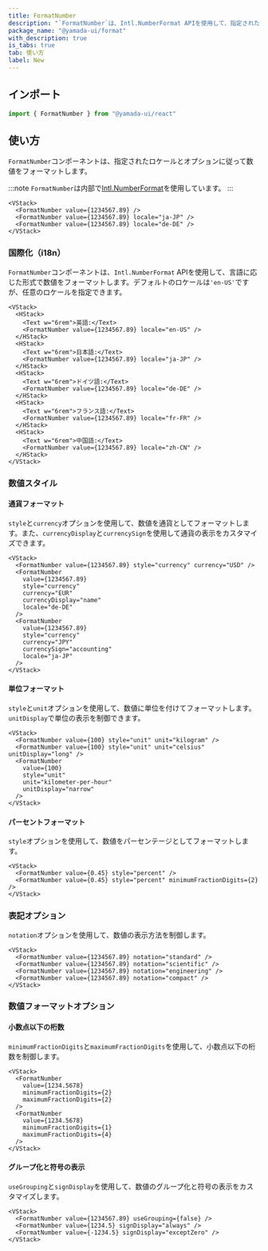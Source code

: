 ```yaml
---
title: FormatNumber
description: "`FormatNumber`は、Intl.NumberFormat APIを使用して、指定されたロケールとフォーマットオプションに従って数値をフォーマットするコンポーネントです。"
package_name: "@yamada-ui/format"
with_description: true
is_tabs: true
tab: 使い方
label: New
---
```


## インポート

```ts
import { FormatNumber } from "@yamada-ui/react"
```

## 使い方

`FormatNumber`コンポーネントは、指定されたロケールとオプションに従って数値をフォーマットします。

:::note
`FormatNumber`は内部で[Intl.NumberFormat](https://developer.mozilla.org/ja/docs/Web/JavaScript/Reference/Global_Objects/Intl/NumberFormat)を使用しています。
:::

```tsx
<VStack>
  <FormatNumber value={1234567.89} />
  <FormatNumber value={1234567.89} locale="ja-JP" />
  <FormatNumber value={1234567.89} locale="de-DE" />
</VStack>
```

### 国際化（i18n）

`FormatNumber`コンポーネントは、`Intl.NumberFormat` APIを使用して、言語に応じた形式で数値をフォーマットします。デフォルトのロケールは`'en-US'`ですが、任意のロケールを指定できます。

```tsx
<VStack>
  <HStack>
    <Text w="6rem">英語:</Text>
    <FormatNumber value={1234567.89} locale="en-US" />
  </HStack>
  <HStack>
    <Text w="6rem">日本語:</Text>
    <FormatNumber value={1234567.89} locale="ja-JP" />
  </HStack>
  <HStack>
    <Text w="6rem">ドイツ語:</Text>
    <FormatNumber value={1234567.89} locale="de-DE" />
  </HStack>
  <HStack>
    <Text w="6rem">フランス語:</Text>
    <FormatNumber value={1234567.89} locale="fr-FR" />
  </HStack>
  <HStack>
    <Text w="6rem">中国語:</Text>
    <FormatNumber value={1234567.89} locale="zh-CN" />
  </HStack>
</VStack>
```

### 数値スタイル

#### 通貨フォーマット

`style`と`currency`オプションを使用して、数値を通貨としてフォーマットします。また、`currencyDisplay`と`currencySign`を使用して通貨の表示をカスタマイズできます。

```tsx
<VStack>
  <FormatNumber value={1234567.89} style="currency" currency="USD" />
  <FormatNumber
    value={1234567.89}
    style="currency"
    currency="EUR"
    currencyDisplay="name"
    locale="de-DE"
  />
  <FormatNumber
    value={1234567.89}
    style="currency"
    currency="JPY"
    currencySign="accounting"
    locale="ja-JP"
  />
</VStack>
```

#### 単位フォーマット

`style`と`unit`オプションを使用して、数値に単位を付けてフォーマットします。`unitDisplay`で単位の表示を制御できます。

```tsx
<VStack>
  <FormatNumber value={100} style="unit" unit="kilogram" />
  <FormatNumber value={100} style="unit" unit="celsius" unitDisplay="long" />
  <FormatNumber
    value={100}
    style="unit"
    unit="kilometer-per-hour"
    unitDisplay="narrow"
  />
</VStack>
```

#### パーセントフォーマット

`style`オプションを使用して、数値をパーセンテージとしてフォーマットします。

```tsx
<VStack>
  <FormatNumber value={0.45} style="percent" />
  <FormatNumber value={0.45} style="percent" minimumFractionDigits={2} />
</VStack>
```

### 表記オプション

`notation`オプションを使用して、数値の表示方法を制御します。

```tsx
<VStack>
  <FormatNumber value={1234567.89} notation="standard" />
  <FormatNumber value={1234567.89} notation="scientific" />
  <FormatNumber value={1234567.89} notation="engineering" />
  <FormatNumber value={1234567.89} notation="compact" />
</VStack>
```

### 数値フォーマットオプション

#### 小数点以下の桁数

`minimumFractionDigits`と`maximumFractionDigits`を使用して、小数点以下の桁数を制御します。

```tsx
<VStack>
  <FormatNumber
    value={1234.5678}
    minimumFractionDigits={2}
    maximumFractionDigits={2}
  />
  <FormatNumber
    value={1234.5678}
    minimumFractionDigits={1}
    maximumFractionDigits={4}
  />
</VStack>
```

#### グループ化と符号の表示

`useGrouping`と`signDisplay`を使用して、数値のグループ化と符号の表示をカスタマイズします。

```tsx
<VStack>
  <FormatNumber value={1234567.89} useGrouping={false} />
  <FormatNumber value={1234.5} signDisplay="always" />
  <FormatNumber value={-1234.5} signDisplay="exceptZero" />
</VStack>
```
